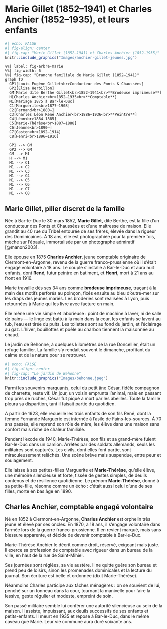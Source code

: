 # Marie Gillet (1852–1941) et Charles Anchier (1852–1935), et leurs enfants {#gillet-anchier}



```r
#| echo: FALSE
#| fig-align: center
#| fig-cap: "Marie Gillet (1852–1941) et Charles Anchier (1852–1935)"
knitr::include_graphics("Images/anchier-gillet-jeunes.jpg")
```



```mermaid
%%| label: fig-arbre-marie
%%| fig-width: 6
%%| fig-cap: "Branche familiale de Marie Gillet (1852–1941)"
graph TD
  GP1[Louis Eugène Gillet<br>Conducteur des Ponts & Chaussées]
  GP2[Elisa Herbillon]
  GM[Marie dite Berthe Gillet<br>1852–1941<br>**Brodeuse imprimeuse**]
  H[Charles Anchier<br>1852–1935<br>**Comptable**]
  M1[Mariage 1875 à Bar-le-Duc]
  C1[Marguerite<br>1877–1908]
  C2[Fernand<br>1880–]
  C3[Charles Léon René Anchier<br>1886–1936<br>**Peintre**]
  C4[Léon<br>1884–1885]
  C5[Marie-Thérèse<br>1887–1888]
  C6[Jeanne<br>1890–]
  C7[Gaston<br>1892–1914]
  C8[Henri<br>1896–1916]

  GP1 --> GM
  GP2 --> GM
  GM --> M1
  H --> M1
  M1 --> C1
  M1 --> C2
  M1 --> C3
  M1 --> C4
  M1 --> C5
  M1 --> C6
  M1 --> C7
  M1 --> C8
```



## Marie Gillet, pilier discret de la famille

Née à Bar-le-Duc le 30 mars 1852, **Marie Gillet**, dite Berthe, est la fille d’un conducteur des Ponts et Chaussées et d’une maîtresse de maison. Elle grandit au 40 rue du Tribel entourée de ses frères, élevée dans la rigueur des Dominicaines. À 18 ans, elle est photographiée pour la première fois, mèche sur l’épaule, immortalisée par un photographe admiratif [@manon2003].

Elle épouse en 1875 **Charles Anchier**, jeune comptable originaire de Clermont-en-Argonne, revenu de la guerre franco-prussienne où il s’était engagé volontaire à 18 ans. Le couple s’installe à Bar-le-Duc et aura huit enfants, dont **René**, futur peintre en batiment, et **Henri**, mort à 21 ans au front en 1916.

Marie travaille dès ses 34 ans comme **brodeuse imprimeuse**, traçant à la main des motifs perforés au poinçon, fixés ensuite au bleu d’outre-mer sur les draps des jeunes mariés. Les broderies sont réalisées à Lyon, puis retournées à Marie qui les livre avec facture en main.

Elle mène une vie simple et laborieuse : point de machine à laver, ni de salle de bains — le linge est battu à la main dans la cour, les enfants se lavent au tub, l’eau est tirée du puits. Les toilettes sont au fond du jardin, et l’éclairage au gaz. L’hiver, bouillottes et poêle au charbon tiennent la maisonnée au chaud.

Le jardin de Behonne, à quelques kilomètres de la rue Doncellier, était un refuge familier. La famille s’y rendait souvent le dimanche, profitant du calme et de la nature pour se retrouver.




```r
#| echo: FALSE
#| fig-align: center
#| fig-cap: "Le jardin de Behonne"
knitr::include_graphics("Images/behonne.jpeg")
```



Parmi les souvenirs marquants, celui du petit âne César, fidèle compagnon de charrette, reste vif. Un jour, un voisin emprunta l’animal, mais en passant trop près de ruches, César fut piqué à mort par les abeilles. Toute la famille pleura sa disparition, tant il faisait partie du quotidien.


A partir de 1923, elle recueille les trois enfants de son fils René, dont la femme  Fernande Marguerie est internée à l'asile de Fains-les-sources. À 70 ans passés, elle reprend son rôle de mère, les élève dans une maison sans confort mais riche de chaleur familiale.

Pendant l’exode de 1940, Marie-Thérèse, son fils et sa grand-mère fuient Bar-le-Duc dans un camion. Arrêtés par des soldats allemands, seuls les militaires sont capturés. Les civils, dont elles font partie, sont miraculeusement relâchés. Une scène brève mais suspendue, entre peur et soulagement.


Elle laisse à ses petites-filles Marguerite et **Marie-Thérèse**, qu’elle élève, une mémoire silencieuse et forte, tissée de gestes simples, de deuils contenus et de résilience quotidienne. Le prénom **Marie-Thérèse**, donné à sa petite-fille, résonne comme un écho : c’était aussi celui d’une de ses filles, morte en bas âge en 1890.




## Charles Anchier, comptable engagé volontaire

Né en 1852 à Clermont-en-Argonne, **Charles Anchier** est orphelin très jeune et élevé par ses oncles. En 1870, à 18 ans, il s’engage volontaire dans l’armée lors de la guerre franco-prussienne. Il en revient marqué, mais sans blessure apparente, et décide de devenir comptable à Bar-le-Duc.

Marie-Thérèse Anchier le décrit comme droit, réservé, exigeant mais juste. Il exerce sa profession de comptable avec rigueur dans un bureau de la ville, en haut de la rue de Saint-Mihiel.

Ses journées sont réglées, sa vie austère. Il ne quitte guère son bureau et prend peu de loisirs, sinon les promenades dominicales et la lecture du journal. Son écriture est belle et ordonnée (dixit Marie-Thérèse).

Néanmoins Charles participe aux tâches ménagères : on se souvient de lui, penché sur un tonneau dans la cour, tournant la manivelle pour faire la lessive, geste régulier et modeste, empreint de soin.

Son passé militaire semble lui conférer une autorité silencieuse au sein de la maison. Il assiste, impuissant, aux deuils successifs de ses enfants et petits-enfants. Il meurt en 1935 et repose à Bar-le-Duc, dans le même caveau que Marie. Leur vie commune aura duré soixante ans.

